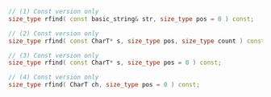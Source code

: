```cpp
// (1) Const version only
size_type rfind( const basic_string& str, size_type pos = 0 ) const;

// (2) Const version only
size_type rfind( const CharT* s, size_type pos, size_type count ) const;

// (3) Const version only
size_type rfind( const CharT* s, size_type pos = 0 ) const;

// (4) Const version only
size_type rfind( CharT ch, size_type pos = 0 ) const;
```
